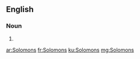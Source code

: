 ==English==

===Noun===
{{head|en|plural}}

# {{plural of|Solomon|lang=en|nocat=1}}

[[ar:Solomons]]
[[fr:Solomons]]
[[ku:Solomons]]
[[mg:Solomons]]